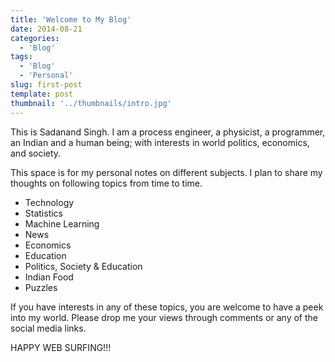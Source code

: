 ```yaml
---
title: 'Welcome to My Blog'
date: 2014-08-21
categories:
  - 'Blog'
tags:
  - 'Blog'
  - 'Personal'
slug: first-post
template: post
thumbnail: '../thumbnails/intro.jpg'
---
```



This is Sadanand Singh. I am a process engineer, a physicist, a
programmer, an Indian and a human being; with interests in world
politics, economics, and society.

<div class='image-container'>
  <div class='image-container__left'>
    <ImageZoom src='https://res.cloudinary.com/sadanandsingh/image/upload/v1496963333/sadanand_navmqu.jpg' />
  </div>
  <div class='image-container__right'>
    <Timeline
      dataSource={{ sourceType: 'profile', screenName: 'reckoningdev' }}
      options={{ username: 'reckoningdev', height: 620 }}
    />
  </div>
</div>

This space is for my personal notes on different subjects. I plan to
share my thoughts on following topics from time to time.

- Technology
- Statistics
- Machine Learning
- News
- Economics
- Education
- Politics, Society & Education
- Indian Food
- Puzzles

If you have interests in any of these topics, you are welcome to have a
peek into my world. Please drop me your views through comments or any of
the social media links.

HAPPY WEB SURFING!!!
